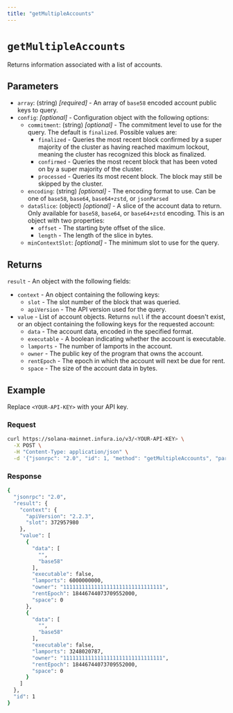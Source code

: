 ```yaml
---
title: "getMultipleAccounts"
---
```



# `getMultipleAccounts`

Returns information associated with a list of accounts.

## Parameters

- `array`: (string) _[required]_ - An array of `base58` encoded account public keys to query.
- `config`: _[optional]_  - Configuration object with the following options:
    - `commitment`: (string) _[optional]_  - The commitment level to use for the query. The default is `finalized`. Possible values are:
        - `finalized` - Queries the most recent block confirmed by a super majority of the cluster as having
            reached maximum lockout, meaning the cluster has recognized this block as finalized.
        - `confirmed` - Queries the most recent block that has been voted on by a super majority of the cluster.
        - `processed` - Queries its most recent block. The block may still be skipped by the cluster.
    - `encoding`: (string) _[optional]_ - The encoding format to use. Can be one of `base58`, `base64`, `base64+zstd`,
        or `jsonParsed`
    - `dataSlice`: (object) _[optional]_ - A slice of the account data to return. Only available for `base58`, `base64`,
        or `base64+zstd` encoding. This is an object with two properties:
        - `offset` - The starting byte offset of the slice.
        - `length` - The length of the slice in bytes.
    - `minContextSlot`: _[optional]_ - The minimum slot to use for the query.

## Returns

`result` - An object with the following fields:

- `context` - An object containing the following keys:
    - `slot` - The slot number of the block that was queried.
    - `apiVersion` - The API version used for the query.
- `value` - List of account objects. Returns `null` if the account doesn't exist, or an object containing
    the following keys for the requested account:
    - `data` - The account data, encoded in the specified format.
    - `executable` - A boolean indicating whether the account is executable.
    - `lamports` - The number of lamports in the account.
    - `owner` - The public key of the program that owns the account.
    - `rentEpoch` - The epoch in which the account will next be due for rent.
    - `space` - The size of the account data in bytes.

## Example

Replace `<YOUR-API-KEY>` with your API key.

### Request

<Tabs>
  <TabItem value="curl">

  ```bash
  curl https://solana-mainnet.infura.io/v3/<YOUR-API-KEY> \
    -X POST \
    -H "Content-Type: application/json" \
    -d '{"jsonrpc": "2.0", "id": 1, "method": "getMultipleAccounts", "params": [["7cVfgArCheMR6Cs4t6vz5rfnqd56vZq4ndaBrY5xkxXy", "ANVUJaJoVaJZELtV2AvRp7V5qPV1B84o29zAwDhPj1c2"], {"encoding": "base58"}]}'
  ```

  </TabItem>
</Tabs>

### Response

<Tabs>
  <TabItem value="JSON">

  ```bash
  {
    "jsonrpc": "2.0",
    "result": {
      "context": {
        "apiVersion": "2.2.3",
        "slot": 372957980
      },
      "value": [
        {
          "data": [
            "",
            "base58"
          ],
          "executable": false,
          "lamports": 6000000000,
          "owner": "11111111111111111111111111111111",
          "rentEpoch": 18446744073709552000,
          "space": 0
        },
        {
          "data": [
            "",
            "base58"
          ],
          "executable": false,
          "lamports": 3248020787,
          "owner": "11111111111111111111111111111111",
          "rentEpoch": 18446744073709552000,
          "space": 0
        }
      ]
    },
    "id": 1
  }
  ```

  </TabItem>
</Tabs>